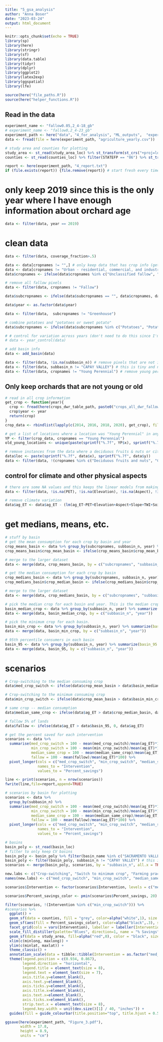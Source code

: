 ```yaml
---
title: "5_gsa_analysis"
author: "Anna Boser"
date: "2023-03-24"
output: html_document
---
```


```r
knitr::opts_chunk$set(echo = TRUE)
library(sp)
library(here)
library(stringr)
library(sf)
library(data.table)
library(tidyr)
library(dplyr)
library(ggplot2)
library(latex2exp)
library(ggspatial)
library(lfe)

source(here("file_paths.R"))
source(here("helper_functions.R"))
```

## Read in the data
```r
experiment_name <- "fallow0.05,2_4-18_gb"
# experiment_name <- "fallow0,2_4-23_gb"
experiment_path <- here("data", "4_for_analysis", "ML_outputs",  "experiments", experiment_name)
data <- fread(file = here(experiment_path, "agriculture_yearly.csv"))

# study area and counties for plotting
study_area <- st_read(study_area_loc) %>% st_transform(st_crs("+proj=longlat +datum=WGS84"))
counties <- st_read(counties_loc) %>% filter(STATEFP == "06") %>% st_transform(st_crs("+proj=longlat +datum=WGS84"))

report <- here(experiment_path, "4_report.txt")
if (file.exists(report)) {file.remove(report)} # start fresh every time you render
```

# only keep 2019 since this is the only year where I have enough information about orchard age
```r
data <- filter(data, year == 2019)
```

# clean data
```r
data <- filter(data, coverage_fraction>.5)

data <- data[cropnames != "",] # only keep data that has crop info (get rid of years without dwr data)
data <- data[cropnames != "Urban - residential, commercial, and industrial, unsegregated",] # remove urban
data$cropnames <- ifelse(data$cropnames %in% c("Unclassified fallow", "Idle"), "Fallow", data$cropnames) # rename unclassified fallow to just fallow

# remove all fallow pixels
data <- filter(data, cropnames != "Fallow")

data$subcropnames <- ifelse(data$subcropnames == "", data$cropnames, data$subcropnames)

data$year <- as.factor(data$year)

data <- filter(data,  subcropnames != "Greenhouse")

# combine potatoes and "potatoes or sweet potato"
data$subcropnames <- ifelse(data$subcropnames %in% c("Potatoes", "Potato or Sweet potato"), "Potato or Sweet potato", data$subcropnames)

# # control for variation across years (don't need to do this since I'm only looking at 2019 anyways)
# data <- year_control(data)

```

```r
# add basin info
data <- add_basin(data)

data <- filter(data, !is.na(subbasin_n)) # remove pixels that are not in a subbasin
data <- filter(data, subbasin_n != "CAPAY VALLEY") # this is tiny and not really in the CV
data <- filter(data, cropnames != "Young Perennial") # remove young perennials because you can't actually switch to these
```


## Only keep orchards that are not young or old
```r
# read in all crop information
get_crop <- function(year){
  crop <- fread(here(crops_dwr_table_path, paste0("crops_all_dwr_fallow", year, ".csv")))
  crop$year <- year
  return(crop)
}
crop_data <- rbindlist(lapply(c(2014, 2016, 2018, 2020), get_crop), fill = TRUE)

# get a list of locations where a location was "Young Perennial" in any of the other years
YP <- filter(crop_data, cropnames == "Young Perennial")
old_young_locations <- unique(paste(sprintf("%.7f", YP$x), sprintf("%.7f", YP$y)))

# remove instances from the data where a deciduous fruits & nuts or citrus & subtropical pixel was YP in any of the other years
data$loc <- paste(sprintf("%.7f", data$x), sprintf("%.7f", data$y))
data <- filter(data, !(cropnames %in% c("Deciduous fruits and nuts", "Citrus and subtropical") & loc %in% old_young_locations))
```
## control for climate and other physical aspects
```r
# there are some NA values and this keeps the linear models from making predictions, so we toss these
data <- filter(data, !is.na(PET), !is.na(Elevation), !is.na(Aspect), !is.na(Slope), !is.na(TWI), !is.na(Soil)) 

# remove climate variation
data$ag_ET <- data$ag_ET - (lm(ag_ET~PET+Elevation+Aspect+Slope+TWI+Soil, data)$fitted.values - mean(data$ag_ET))
```

# get medians, means, etc. 

```r
# stuff by basin
# get the mean consumption for each crop by basin and year
crop_means_basin <- data %>% group_by(subcropnames, subbasin_n, year) %>% summarize(crop_mean_basin = mean(ag_ET))
crop_means_basin$crop_mean_basin <- ifelse(crop_means_basin$crop_mean_basin <0, 0, crop_means_basin$crop_mean_basin)

# merge to the larger dataset
data <- merge(data, crop_means_basin, by = c("subcropnames", "subbasin_n", "year"))

# get the median consumption for each crop by basin
crop_medians_basin <- data %>% group_by(subcropnames, subbasin_n, year) %>% summarize(crop_median_basin = median(ag_ET))
crop_medians_basin$crop_median_basin <- ifelse(crop_medians_basin$crop_median_basin <0, 0, crop_medians_basin$crop_median_basin)

# merge to the larger dataset
data <- merge(data, crop_medians_basin, by = c("subcropnames", "subbasin_n", "year")) 

# pick the median crop for each basin and year. This is the median crop grown arranged by mean ag ET
basin_median_crop <- data %>% group_by(subbasin_n, year) %>% summarize(basin_median_crop = median(crop_mean_basin))
data <- merge(data, basin_median_crop, by = c("subbasin_n", "year"))

# pick the minimum crop for each basin. 
basin_min_crop <- data %>% group_by(subbasin_n, year) %>% summarize(basin_min_crop = min(crop_mean_basin))
data <- merge(data, basin_min_crop, by = c("subbasin_n", "year"))

# 95th percentile consumers in each basin
basin_95 <- data %>% group_by(subbasin_n, year) %>% summarize(basin_95 = quantile(ag_ET, probs = .95))
data <- merge(data, basin_95, by = c("subbasin_n", "year"))
```

# scenarios 
```r
# Crop-switching to the median consuming crop
data$med_crop_switch <- ifelse(data$crop_mean_basin > data$basin_median_crop, data$basin_median_crop, data$crop_mean_basin)

# Crop-switching to the minimum consuming crop
data$min_crop_switch <- ifelse(data$crop_mean_basin > data$basin_min_crop, data$basin_min_crop, data$crop_mean_basin)

# same crop -- median consumption
data$median_same_crop <- ifelse(data$ag_ET > data$crop_median_basin, data$crop_median_basin, data$ag_ET)

# fallow 5% of lands
data$fallow <- ifelse(data$ag_ET > data$basin_95, 0, data$ag_ET)
```

```r
# get the percent saved for each intervention
scenarios <- data %>% 
  summarise(med_crop_switch = 100 - mean(med_crop_switch)/mean(ag_ET)*100, 
            min_crop_switch = 100 - mean(min_crop_switch)/mean(ag_ET)*100, 
            median_same_crop = 100 - mean(median_same_crop)/mean(ag_ET)*100, 
            fallow = 100 - mean(fallow)/mean(ag_ET)*100) %>%
  pivot_longer(cols = c("med_crop_switch", "min_crop_switch", "median_same_crop", "fallow"), 
               names_to = "Intervention", 
               values_to = "Percent_savings")

line <- print(scenarios, n = nrow(scenarios))
fwrite(line,file=report,append=TRUE)

# scenarios by basin for plotting
scenarios <- data %>% 
  group_by(subbasin_n) %>% 
  summarise(med_crop_switch = 100 - mean(med_crop_switch)/mean(ag_ET)*100, 
            min_crop_switch = 100 - mean(min_crop_switch)/mean(ag_ET)*100, 
            median_same_crop = 100 - mean(median_same_crop)/mean(ag_ET)*100, 
            fallow = 100 - mean(fallow)/mean(ag_ET)*100) %>%
  pivot_longer(cols = c("med_crop_switch", "min_crop_switch", "median_same_crop", "fallow"), 
               names_to = "Intervention", 
               values_to = "Percent_savings")

# basins 
basin_poly <- st_read(basin_loc) 
# filter to only keep CV basins
basin_poly <- basin_poly %>% filter(basin_name %in% c("SACRAMENTO VALLEY", "SAN JOAQUIN VALLEY"))
basin_poly <- filter(basin_poly, subbasin_n != "CAPAY VALLEY") # this is tiny and not really in the CV
scenarios <- merge(basin_poly, scenarios, by = "subbasin_n", all.x = TRUE)
```

```r

new.labs <- c("Crop-switching", "Switch to minimum crop", "Farming practices", "Fallowing 5%")
names(new.labs) <- c("med_crop_switch", "min_crop_switch", "median_same_crop", "fallow")

scenarios$Intervention <- factor(scenarios$Intervention, levels = c("med_crop_switch", "min_crop_switch", "median_same_crop", "fallow"))

scenarios$Percent_savings_color <- pmin(scenarios$Percent_savings, 20)

filter(scenarios, !(Intervention %in% c("min_crop_switch"))) %>% 
#scenarios %>%
  ggplot() + 
  geom_sf(data = counties, fill = "grey", color=alpha("white",1), size = .2) + 
  geom_sf(aes(fill = Percent_savings_color), color=alpha("black",.3), size = .2) + 
  facet_grid(cols = vars(Intervention), labeller = labeller(Intervention = new.labs)) +
  scale_fill_distiller(palette="Blues", direction=1, name = "% Savings", labels = c("0", "5", "10", "15", ">20"), breaks = seq(0, 20, by = 5)) + 
  geom_sf(data = study_area, fill=alpha("red",0), color = "black", size = .2) + 
  xlim(c(minlong, maxlong)) + 
  ylim(c(minlat, maxlat)) + 
  theme_classic() +
  annotation_scale(data = tibble::tibble(Intervention = as.factor("med_crop_switch")), text_cex=.6, height=unit(0.2, "cm")) + 
  theme(legend.position = c(0.934, 0.867), 
        legend.direction = "horizontal",
        legend.title = element_text(size = 8), 
        legend.text = element_text(size = 7), 
        axis.title.y=element_blank(),
        axis.text.y=element_blank(),
        axis.ticks.y=element_blank(), 
        axis.title.x=element_blank(),
        axis.text.x=element_blank(),
        axis.ticks.x=element_blank(), 
        strip.text.x = element_text(size = 8), 
        legend.key.width = unit(dev.size()[1] / 40, "inches")) + 
  guides(fill = guide_colourbar(title.position="top", title.hjust = 0.5, override.aes = list(size = 0.5))) 

ggsave(here(experiment_path, "Figure_3.pdf"), 
       width = 17.8,
       height = 8.9,
       units = "cm")
```

